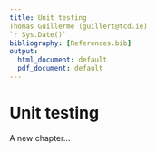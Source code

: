 ```yaml
---
title: Unit testing
Thomas Guillerme (guillert@tcd.ie)
`r Sys.Date()`
bibliography: [References.bib]
output:
  html_document: default
  pdf_document: default
---
```



# Unit testing
A new chapter...
